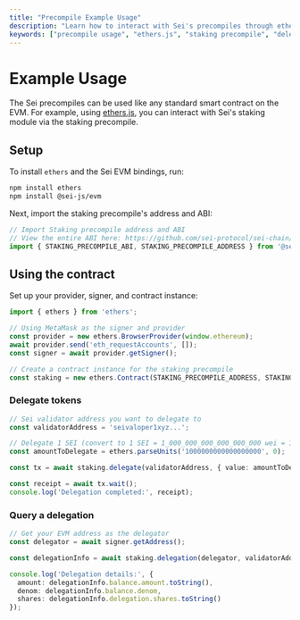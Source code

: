 ```yaml
---
title: "Precompile Example Usage"
description: "Learn how to interact with Sei's precompiles through ethers.js, including setup, staking operations, and delegation queries for seamless integration between EVM and Cosmos functionality."
keywords: ["precompile usage", "ethers.js", "staking precompile", "delegation", "sei contract interfaces"]
---
```


# Example Usage

The Sei precompiles can be used like any standard smart contract on the EVM. For
example, using [ethers.js](https://docs.ethers.org/v6/), you can interact with
Sei's staking module via the staking precompile.

## Setup

To install `ethers` and the Sei EVM bindings, run:

```bash copy
npm install ethers
npm install @sei-js/evm
```

Next, import the staking precompile's address and ABI:

```typescript copy
// Import Staking precompile address and ABI
// View the entire ABI here: https://github.com/sei-protocol/sei-chain/tree/evm/precompiles/staking
import { STAKING_PRECOMPILE_ABI, STAKING_PRECOMPILE_ADDRESS } from '@sei-js/evm';
```

## Using the contract

Set up your provider, signer, and contract instance:

```typescript copy
import { ethers } from 'ethers';

// Using MetaMask as the signer and provider
const provider = new ethers.BrowserProvider(window.ethereum);
await provider.send('eth_requestAccounts', []);
const signer = await provider.getSigner();

// Create a contract instance for the staking precompile
const staking = new ethers.Contract(STAKING_PRECOMPILE_ADDRESS, STAKING_PRECOMPILE_ABI, signer);
```

### Delegate tokens

```typescript copy
// Sei validator address you want to delegate to
const validatorAddress = 'seivaloper1xyz...';

// Delegate 1 SEI (convert to 1 SEI = 1_000_000_000_000_000_000 wei = 10^18 wei)
const amountToDelegate = ethers.parseUnits('1000000000000000000', 0);

const tx = await staking.delegate(validatorAddress, { value: amountToDelegate });

const receipt = await tx.wait();
console.log('Delegation completed:', receipt);
```

### Query a delegation

```typescript copy
// Get your EVM address as the delegator
const delegator = await signer.getAddress();

const delegationInfo = await staking.delegation(delegator, validatorAddress);

console.log('Delegation details:', {
  amount: delegationInfo.balance.amount.toString(),
  denom: delegationInfo.balance.denom,
  shares: delegationInfo.delegation.shares.toString()
});
```
